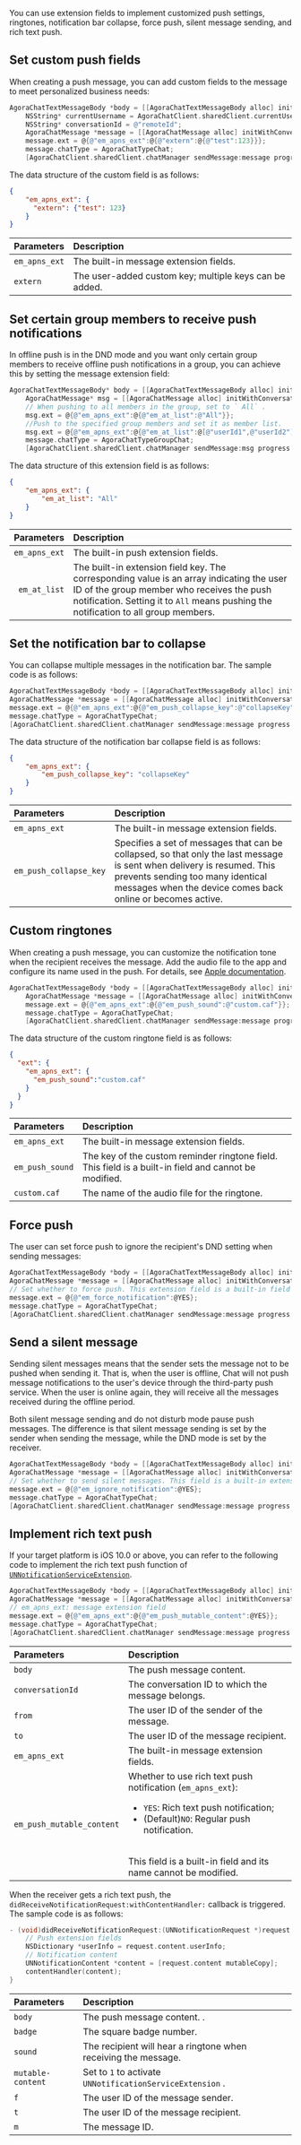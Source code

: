<PlatformWrapper platform="ios">

You can use extension fields to implement customized push settings, ringtones, notification bar collapse, force push, silent message sending, and rich text push.

## Set custom push fields

When creating a push message, you can add custom fields to the message to meet personalized business needs:

```objective-c
AgoraChatTextMessageBody *body = [[AgoraChatTextMessageBody alloc] initWithText:@"test"];
    NSString* currentUsername = AgoraChatClient.sharedClient.currentUsername;
    NSString* conversationId = @"remoteId";
    AgoraChatMessage *message = [[AgoraChatMessage alloc] initWithConversationID:conversationId from:currentUsername to:conversationId body:body ext:nil];
    message.ext = @{@"em_apns_ext":@{@"extern":@{@"test":123}}};
    message.chatType = AgoraChatTypeChat;
    [AgoraChatClient.sharedClient.chatManager sendMessage:message progress:nil completion:nil];
```
The data structure of the custom field is as follows:

```json
{
    "em_apns_ext": {
      "extern": {"test": 123}
    }
}
```

| Parameters              | Description                 |
| :--------------- | :------------------ |
|  `em_apns_ext`   |     The built-in message extension fields.       |
|  `extern`        | The user-added custom key; multiple keys can be added. |

## Set certain group members to receive push notifications

In offline push is in the DND mode and you want only certain group members to receive offline push notifications in a group, you can achieve this by setting the message extension field:

```objective-c
AgoraChatTextMessageBody* body = [[AgoraChatTextMessageBody alloc] initWithText:@"hello"];
    AgoraChatMessage* msg = [[AgoraChatMessage alloc] initWithConversationID:@"groupId" body:body ext:nil];
    // When pushing to all members in the group, set to ` All` .
    msg.ext = @{@"em_apns_ext":@{@"em_at_list":@"All"}};
    //Push to the specified group members and set it as member list.
    msg.ext = @{@"em_apns_ext":@{@"em_at_list":@[@"userId1",@"userId2"]}};
    message.chatType = AgoraChatTypeGroupChat;
    [AgoraChatClient.sharedClient.chatManager sendMessage:msg progress:nil completion:nil];
```

The data structure of this extension field is as follows:

```json
{
    "em_apns_ext": {
        "em_at_list": "All"
    }
}
```

| Parameters              | Description                |
| :--------------- | :----------------- |
|  `em_apns_ext` |    The built-in push extension fields. |
|  ` em_at_list` |    The built-in extension field key. The corresponding value is an array indicating the user ID of the group member who receives the push notification. Setting it to `All` means pushing the notification to all group members. |

## Set the notification bar to collapse

You can collapse multiple messages in the notification bar. The sample code is as follows:

```objective-c
AgoraChatTextMessageBody *body = [[AgoraChatTextMessageBody alloc] initWithText:@"test"];
AgoraChatMessage *message = [[AgoraChatMessage alloc] initWithConversationID:conversationId body:body ext:nil];
message.ext = @{@"em_apns_ext":@{@"em_push_collapse_key":@"collapseKey"}};
message.chatType = AgoraChatTypeChat;
[AgoraChatClient.sharedClient.chatManager sendMessage:message progress:nil completion:nil];
```

The data structure of the notification bar collapse field is as follows:

```json
{
    "em_apns_ext": {
        "em_push_collapse_key": "collapseKey"
    }
}
```

| Parameters              | Description                |
| :--------------- | :----------------- |
|  `em_apns_ext` |     The built-in message extension fields.   |
|  `em_push_collapse_key`    | Specifies a set of messages that can be collapsed, so that only the last message is sent when delivery is resumed. This prevents sending too many identical messages when the device comes back online or becomes active.|

## Custom ringtones

When creating a push message, you can customize the notification tone when the recipient receives the message. Add the audio file to the app and configure its name used in the push. For details, see [Apple documentation](https://developer.apple.com/documentation/usernotifications/setting_up_a_remote_notification_server/generating_a_remote_notification?language=objc ).

```objective-c
AgoraChatTextMessageBody *body = [[AgoraChatTextMessageBody alloc] initWithText:@"test"];
    AgoraChatMessage *message = [[AgoraChatMessage alloc] initWithConversationID:conversationId from:AgoraChatClient.sharedClient.currentUsername to:conversationId body:body ext:nil];
    message.ext = @{@"em_apns_ext":@{@"em_push_sound":@"custom.caf"}};
    message.chatType = AgoraChatTypeChat;
    [AgoraChatClient.sharedClient.chatManager sendMessage:message progress:nil completion:nil];
```
The data structure of the custom ringtone field is as follows:

```json
{
  "ext": {
    "em_apns_ext": {
      "em_push_sound":"custom.caf"
    }
  }
}
```

| Parameters              | Description                  |
| :--------------- | :------------------- |
|  `em_apns_ext` |    The built-in message extension fields.        |
|  `em_push_sound` | The key of the custom reminder ringtone field. This field is a built-in field and cannot be modified. |
|  `custom.caf`      | The name of the audio file for the ringtone. |

## Force push

The user can set force push to ignore the recipient's DND setting when sending messages:

```objective-c
AgoraChatTextMessageBody *body = [[AgoraChatTextMessageBody alloc] initWithText:@"test"];
AgoraChatMessage *message = [[AgoraChatMessage alloc] initWithConversationID:conversationId from:AgoraChatClient.sharedClient.currentUsername to:conversationId body:body ext:nil];
// Set whether to force push. This extension field is a built-in field with the following values: ` YES ` : force push; (default) ` NO ` : non-force push.
message.ext = @{@"em_force_notification":@YES};
message.chatType = AgoraChatTypeChat;
[AgoraChatClient.sharedClient.chatManager sendMessage:message progress:nil completion:nil];
```

## Send a silent message

Sending silent messages means that the sender sets the message not to be pushed when sending it. That is, when the user is offline, Chat will not push message notifications to the user's device through the third-party push service. When the user is online again, they will receive all the messages received during the offline period.

Both silent message sending and do not disturb mode pause push messages. The difference is that silent message sending is set by the sender when sending the message, while the DND mode is set by the receiver.

```objective-c
AgoraChatTextMessageBody *body = [[AgoraChatTextMessageBody alloc] initWithText:@"test"];
AgoraChatMessage *message = [[AgoraChatMessage alloc] initWithConversationID:conversationId from:AgoraChatClient.sharedClient.currentUsername to:conversationId body:body ext:nil];
// Set whether to send silent messages. This field is a built-in extension field with the following values: `YES`: send silent messages; (default) `NO`: push the message.
message.ext = @{@"em_ignore_notification":@YES};
message.chatType = AgoraChatTypeChat;
[AgoraChatClient.sharedClient.chatManager sendMessage:message progress:nil completion:nil];
```

## Implement rich text push

If your target platform is iOS 10.0 or above, you can refer to the following code to implement the rich text push function of [`UNNotificationServiceExtension`](https://developer.apple.com/documentation/usernotifications/unnotificationserviceextension?language=objc).

```objective-c
AgoraChatTextMessageBody *body = [[AgoraChatTextMessageBody alloc] initWithText:@"test"];
AgoraChatMessage *message = [[AgoraChatMessage alloc] initWithConversationID:conversationId from:AgoraChatClient.sharedClient.currentUsername to:conversationId body:body ext:nil];
// em_apns_ext: message extension field
message.ext = @{@"em_apns_ext":@{@"em_push_mutable_content":@YES}};
message.chatType = AgoraChatTypeChat;
[AgoraChatClient.sharedClient.chatManager sendMessage:message progress:nil completion:nil];
```

| Parameters | Description |
| :------------------------ | :----------------------------- |
| `body` | The push message content. |
| `conversationId` | The conversation ID to which the message belongs. |
| `from` | The user ID of the sender of the message. |
| `to` | The user ID of the message recipient. |
| `em_apns_ext` | The built-in message extension fields. |
| `em_push_mutable_content` | Whether to use rich text push notification (`em_apns_ext`): <ul><li>`YES`: Rich text push notification; </li><li>(Default)`NO`: Regular push notification. </li></ul><br/>This field is a built-in field and its name cannot be modified. |

When the receiver gets a rich text push, the `didReceiveNotificationRequest:withContentHandler:` callback is triggered. The sample code is as follows:

```objective-c
- (void)didReceiveNotificationRequest:(UNNotificationRequest *)request withContentHandler:(void (^)(UNNotificationContent * _Nonnull))contentHandler {
    // Push extension fields
    NSDictionary *userInfo = request.content.userInfo;
    // Notification content
    UNNotificationContent *content = [request.content mutableCopy];
    contentHandler(content);
}
```

| Parameters               | Description                                                |
| :---------------- | :------------------------------------------------- |
|  `body` |            The push message content.                                     . |
|  `badge`            | The square badge number.                                            |
|  `sound`            | The recipient will hear a ringtone when receiving the message.                            |
|  `mutable-content`  | Set to `1` to activate `UNNotificationServiceExtension` . |
|  `f`                | The user ID of the message sender.                                  |
|  `t`                | The user ID of the message recipient.                                  |
|  `m` |                The message ID.                                           |

</PlatformWrapper>